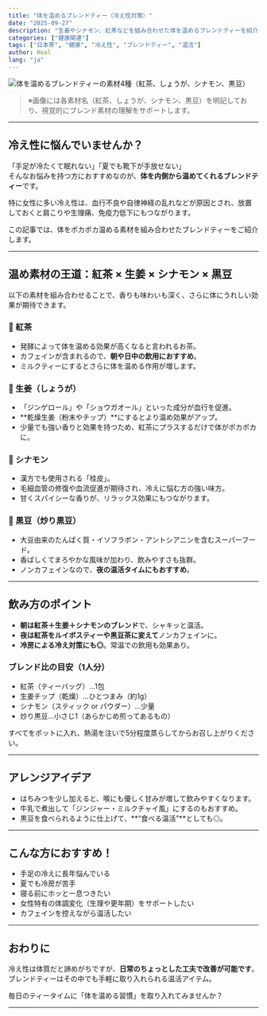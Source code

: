 ```yaml
---
title: "体を温めるブレンドティー（冷え性対策）"
date: "2025-09-27"
description: "生姜やシナモン、紅茶などを組み合わせた体を温めるブレンドティーを紹介。冷え性に悩む方や冬に向けて体調管理をしたい方におすすめの飲み方と効能を解説します。"
categories: ["健康関連"]
tags: ["日本茶", "健康", "冷え性", "ブレンドティー", "温活"]
author: Heal
lang: "ja"
---
```


![体を温めるブレンドティーの素材4種（紅茶、しょうが、シナモン、黒豆）](/blog/2025-09-27-warming-tea.jpg)

> ※画像には各素材名（紅茶、しょうが、シナモン、黒豆）を明記しており、視覚的にブレンド素材の理解をサポートします。

---

## 冷え性に悩んでいませんか？

「手足が冷たくて眠れない」「夏でも靴下が手放せない」  
そんなお悩みを持つ方におすすめなのが、**体を内側から温めてくれるブレンドティー**です。

特に女性に多い冷え性は、血行不良や自律神経の乱れなどが原因とされ、放置しておくと肩こりや生理痛、免疫力低下にもつながります。

この記事では、体をポカポカ温める素材を組み合わせたブレンドティーをご紹介します。

---

## 温め素材の王道：紅茶 × 生姜 × シナモン × 黒豆

以下の素材を組み合わせることで、香りも味わいも深く、さらに体にうれしい効果が期待できます。

### 🔸 紅茶
- 発酵によって体を温める効果が高くなると言われるお茶。
- カフェインが含まれるので、**朝や日中の飲用におすすめ**。
- ミルクティーにするとさらに体を温める作用が増します。

### 🔸 生姜（しょうが）
- 「ジンゲロール」や「ショウガオール」といった成分が血行を促進。
- **乾燥生姜（粉末やチップ）**にするとより温め効果がアップ。
- 少量でも強い香りと効果を持つため、紅茶にプラスするだけで体がポカポカに。

### 🔸 シナモン
- 漢方でも使用される「桂皮」。
- 毛細血管の修復や血流促進が期待され、冷えに悩む方の強い味方。
- 甘くスパイシーな香りが、リラックス効果にもつながります。

### 🔸 黒豆（炒り黒豆）
- 大豆由来のたんぱく質・イソフラボン・アントシアニンを含むスーパーフード。
- 香ばしくてまろやかな風味が加わり、飲みやすさも抜群。
- ノンカフェインなので、**夜の温活タイムにもおすすめ**。

---

## 飲み方のポイント

- **朝は紅茶＋生姜＋シナモンのブレンド**で、シャキッと温活。
- **夜は紅茶をルイボスティーや黒豆茶に変えて**ノンカフェインに。
- **冷房による冷え対策にも◎**。常温での飲用も効果あり。

### ブレンド比の目安（1人分）
- 紅茶（ティーバッグ）…1包  
- 生姜チップ（乾燥）…ひとつまみ（約1g）  
- シナモン（スティック or パウダー）…少量  
- 炒り黒豆…小さじ1（あらかじめ煎ってあるもの）

すべてをポットに入れ、熱湯を注いで5分程度蒸らしてからお召し上がりください。

---

## アレンジアイデア

- はちみつを少し加えると、喉にも優しく甘みが増して飲みやすくなります。
- 牛乳で煮出して「ジンジャー・ミルクチャイ風」にするのもおすすめ。
- 黒豆を食べられるように仕上げて、**“食べる温活”**としても◎。

---

## こんな方におすすめ！

- 手足の冷えに長年悩んでいる
- 夏でも冷房が苦手
- 寝る前にホッと一息つきたい
- 女性特有の体調変化（生理や更年期）をサポートしたい
- カフェインを控えながら温活したい

---

## おわりに

冷え性は体質だと諦めがちですが、**日常のちょっとした工夫で改善が可能です**。  
ブレンドティーはその中でも手軽に取り入れられる温活アイテム。

毎日のティータイムに「体を温める習慣」を取り入れてみませんか？

---


